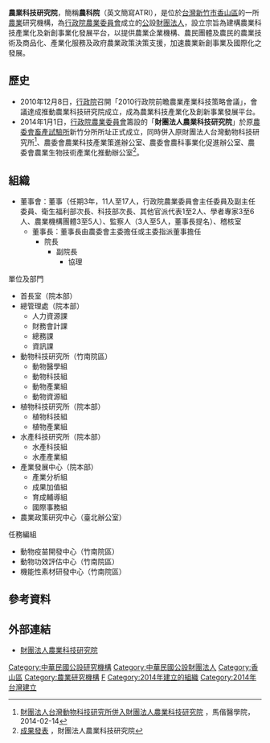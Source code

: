 {{Infobox Non-profit
| Non-profit_name = 財團法人農業科技研究院
<br/><font size="-1">Agricultural Technology Research Institute</font>
| Non-profit_logo = [[File:ATRI-Logo.png|File:ATRI-Logo.png]]
| Non-profit_type = 公設[[財團法人|財團法人]]
| founded_date = 2014年
| founder =  {{flagicon|Republic of China}}[[中華民國政府|中華民國政府]]
| location = {{ROC-TW}}<br>院本部：[[新竹市|新竹市]][[香山區|香山區]]大湖路51巷1號<br>竹南院區：[[苗栗縣|苗栗縣]][[竹南鎮|竹南鎮]]科東二路52號<br>台北辦公室：[[台北市|台北市]][[大安區_(臺北市)|大安區]]溫州街14號4樓（農學大樓）
| key_people = 董事長：[[陳吉仲|陳吉仲]]（農委會主委兼任）<br/>院長：陳建斌<br/>副院長：林俊宏、黃文意<br/>協理：周佑吉
| area_served = 
| focus = 
| revenue = 
| total_asset = 
| num_employees = 
| Non-profit_slogan = 
| homepage = {{URL|https://www.atri.org.tw/}}
}}

'''農業科技研究院'''，簡稱'''農科院'''（英文簡寫ATRI），是位於[[台灣|台灣]][[新竹市|新竹市]][[香山區|香山區]]的一所[[農業|農業]]研究機構，為[[行政院農業委員會|行政院農業委員會]]成立的[[中華民國政府|公]]設[[財團法人|財團法人]]，設立宗旨為建構農業科技產業化及新創事業化發展平台，以提供農業企業機構、農民團體及農民的農業技術及商品化、產業化服務及政府農業政策決策支援，加速農業新創事業及國際化之發展。

==歷史==
*2010年12月8日，[[行政院|行政院]]召開「2010行政院前瞻農業產業科技策略會議」，會議達成推動農業科技研究院成立，成為農業科技產業化及創新事業發展平台。
*2014年1月1日，[[行政院農業委員會|行政院農業委員會]]籌設的「'''財團法人農業科技研究院'''」於原[[農委會畜產試驗所|農委會畜產試驗所]]新竹分所所址正式成立，同時併入原財團法人台灣動物科技研究所<ref>[http://announce.mmc.edu.tw/show.asp?id=7144 財團法人台灣動物科技研究所併入財團法人農業科技研究院] {{Wayback|url=http://announce.mmc.edu.tw/show.asp?id=7144 |date=20161105161302 }}，馬偕醫學院，2014-02-14</ref>、農委會農業科技產業策進辦公室、農委會農科事業化促進辦公室、農委會農業生物技術產業化推動辦公室<ref>[http://www.atri.org.tw/index.php/tw/results-published.html 成果發表] {{webarchive|url=https://web.archive.org/web/20150419070534/http://www.atri.org.tw/index.php/tw/results-published.html |date=2015-04-19 }}，財團法人農業科技研究院</ref>。

== 組織 ==
*董事會：董事（任期3年，11人至17人，行政院農業委員會主任委員及副主任委員、衛生福利部次長、科技部次長、其他官派代表1至2人、學者專家3至6人、農業機構團體3至5人）、監察人（3人至5人，董事長提名）、稽核室
**董事長：董事長由農委會主委擔任或主委指派董事擔任
***院長
****副院長
*****協理

;單位及部門
*首長室（院本部）
*總管理處（院本部）
**人力資源課
**財務會計課
**總務課
**資訊課
*動物科技研究所（竹南院區）
**動物醫學組
**動物科技組
**動物產業組
**動物資源組
*植物科技研究所（院本部）
**植物科技組
**植物產業組
*水產科技研究所（院本部）
**水產科技組
**水產產業組
*產業發展中心（院本部）
**產業分析組
**成果加值組
**育成輔導組
**國際事務組
*農業政策研究中心（臺北辦公室）
;任務編組
*動物疫苗開發中心（竹南院區）
*動物功效評估中心（竹南院區）
*機能性素材研發中心（竹南院區）

== 參考資料 ==
<div class="references-small">
<references />
</div>

==外部連結==
*[https://www.atri.org.tw/ 財團法人農業科技研究院]

{{中華民國行政院農業委員會所屬機關}}
{{Authority control}}
[[Category:中華民國公設研究機構|Category:中華民國公設研究機構]]
[[Category:中華民國公設財團法人|Category:中華民國公設財團法人]]
[[Category:香山區|Category:香山區]]
[[Category:農業研究機構|Category:農業研究機構]]
[[Category:行政院農業委員會|F]]
[[Category:2014年建立的組織|Category:2014年建立的組織]]
[[Category:2014年台灣建立|Category:2014年台灣建立]]